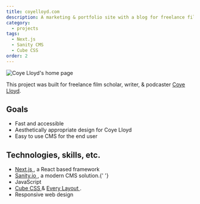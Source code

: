 ```yaml
---
title: coyelloyd.com
description: A marketing & portfolio site with a blog for freelance film scholar Coye Lloyd.
category:
  - projects
tags:
  - Next.js
  - Sanity CMS
  - Cube CSS
order: 2
---
```


![Coye Lloyd's home page](./coyelloydsite.png)

This project was built for freelance film scholar, writer, & podcaster <a href="https://coyelloyd.com/" target="_blank" rel="noopener">
Coye Lloyd</a>.

## Goals

- Fast and accessible
- Aesthetically appropriate design for Coye Lloyd
- Easy to use CMS for the end user

## Technologies, skills, etc.

- <a href="https://nextjs.org/" target="_blank" rel="noopener">
    Next.js
  </a>
  , a React based framework
- <a href="https://sanity.io" target="_blank" rel="noopener">
    Sanity.io
  </a>
  , a modern CMS solution.{' '}
- JavaScript
- <a href="https://cube.fyi/" target="_blank" rel="noopener noreferrer">
    Cube CSS
  </a> & <a
    href="https://every-layout.dev/"
    target="_blank"
    rel="noopener noreferrer"
  >
    Every Layout
  </a>
  .
- Responsive web design
